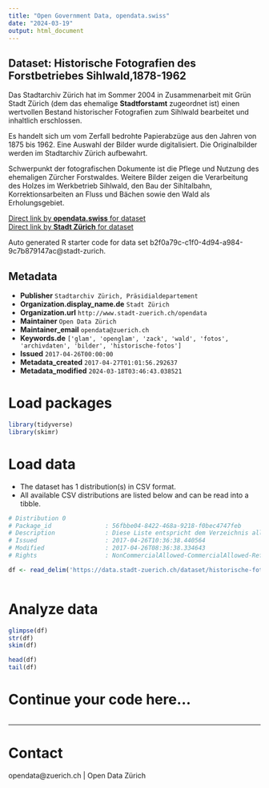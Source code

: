 ```yaml
---
title: "Open Government Data, opendata.swiss"
date: "2024-03-19"
output: html_document
---
```


## Dataset: Historische Fotografien des Forstbetriebes Sihlwald,1878-1962

Das Stadtarchiv Zürich hat im Sommer 2004 in Zusammenarbeit mit Grün Stadt Zürich (dem das ehemalige **Stadtforstamt** zugeordnet ist) einen wertvollen Bestand historischer Fotografien zum Sihlwald bearbeitet und inhaltlich erschlossen.

Es handelt sich um vom Zerfall bedrohte Papierabzüge aus den Jahren von 1875 bis 1962. Eine Auswahl der Bilder wurde digitalisiert. Die Originalbilder werden im Stadtarchiv Zürich aufbewahrt.

Schwerpunkt der fotografischen Dokumente ist die Pflege und Nutzung des ehemaligen Zürcher Forstwaldes. Weitere Bilder zeigen die Verarbeitung des Holzes im Werkbetrieb Sihlwald, den Bau der Sihltalbahn, Korrektionsarbeiten an Fluss und Bächen sowie den Wald als Erholungsgebiet. 

[Direct link by **opendata.swiss** for dataset](https://opendata.swiss/de/dataset/historische-fotografien-des-forstbetriebes-sihlwald1878-1962)<br>
[Direct link by **Stadt Zürich** for dataset](https://data.stadt-zuerich.ch/dataset/historische-fotografien-des-forstbetriebes-sihlwald-1878-1962)

Auto generated R starter code for data set b2f0a79c-c1f0-4d94-a984-9c7b879147ac@stadt-zurich.

## Metadata

- **Publisher** `Stadtarchiv Zürich, Präsidialdepartement`
- **Organization.display_name.de** `Stadt Zürich`
- **Organization.url** `http://www.stadt-zuerich.ch/opendata`
- **Maintainer** `Open Data Zürich`
- **Maintainer_email** `opendata@zuerich.ch`
- **Keywords.de** `['glam', 'openglam', 'zack', 'wald', 'fotos', 'archivdaten', 'bilder', 'historische-fotos']`
- **Issued** `2017-04-26T00:00:00`
- **Metadata_created** `2017-04-27T01:01:56.292637`
- **Metadata_modified** `2024-03-18T03:46:43.038521`


# Load packages

```r

library(tidyverse)
library(skimr)

```

# Load data

-   The dataset has 1 distribution(s) in CSV format.
-   All available CSV distributions are listed below and can be read into a tibble.

```r

# Distribution 0
# Package_id               : 56fbbe04-8422-468a-9218-f0bec4747feb
# Description              : Diese Liste entspricht dem Verzeichnis aller Fotos dieser Sammlung und enthält alle Metadaten zu den einzelnen Fotos.
# Issued                   : 2017-04-26T10:36:38.440564
# Modified                 : 2017-04-26T08:36:38.334643
# Rights                   : NonCommercialAllowed-CommercialAllowed-ReferenceRequired

df <- read_delim('https://data.stadt-zuerich.ch/dataset/historische-fotografien-des-forstbetriebes-sihlwald-1878-1962/download/Metadaten_Fotosammlung_Sihlwald.csv')



```

# Analyze data

```r

glimpse(df)
str(df)
skim(df)

head(df)
tail(df)

```

# Continue your code here...

```r

```

------------------------------------------------------------------------

# Contact

opendata@zuerich.ch | Open Data Zürich
